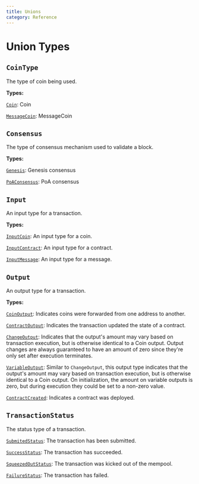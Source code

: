 ```yaml
---
title: Unions
category: Reference
---
```


# Union Types

## `CoinType`

The type of coin being used.

**Types:**

<a href="/docs/reference/objects/#coin">`Coin`</a>: Coin

<a href="/docs/reference/objects/#messagecoin">`MessageCoin`</a>: MessageCoin

## `Consensus`

The type of consensus mechanism used to validate a block.

**Types:**

<a href="/docs/reference/objects/#genesis">`Genesis`</a>: Genesis consensus

<a href="/docs/reference/objects/#poaconsensus">`PoAConsensus`</a>: PoA
consensus

## `Input`

An input type for a transaction.

**Types:**

<a href="/docs/reference/objects/#inputcoin">`InputCoin`</a>: An input type for
a coin.

<a href="/docs/reference/objects/#inputcontract">`InputContract`</a>: An input
type for a contract.

<a href="/docs/reference/objects/#inputmessage">`InputMessage`</a>: An input
type for a message.

## `Output`

An output type for a transaction.

**Types:**

<a href="/docs/reference/objects/#coinoutput">`CoinOutput`</a>: Indicates coins
were forwarded from one address to another.

<a href="/docs/reference/objects/#contractoutput">`ContractOutput`</a>:
Indicates the transaction updated the state of a contract.

<a href="/docs/reference/objects/#changeoutput">`ChangeOutput`</a>: Indicates
that the output's amount may vary based on transaction execution, but is
otherwise identical to a Coin output. Output changes are always guaranteed to
have an amount of zero since they're only set after execution terminates.

<a href="/docs/reference/objects/#variableoutput">`VariableOutput`</a>: Similar
to `ChangeOutput`, this output type indicates that the output's amount may vary
based on transaction execution, but is otherwise identical to a Coin output. On
initialization, the amount on variable outputs is zero, but during execution
they could be set to a non-zero value.

<a href="/docs/reference/objects/#contractcreated">`ContractCreated`</a>:
Indicates a contract was deployed.

## `TransactionStatus`

The status type of a transaction.

<a href="/docs/reference/objects/#submittedstatus">`SubmitedStatus`</a>: The
transaction has been submitted.

<a href="/docs/reference/objects/#successstatus">`SuccessStatus`</a>: The
transaction has succeeded.

<a href="/docs/reference/objects/#squeezedoutstatus">`SqueezedOutStatus`</a>:
The transaction was kicked out of the mempool.

<a href="/docs/reference/objects/#failurestatus">`FailureStatus`</a>: The
transaction has failed.
